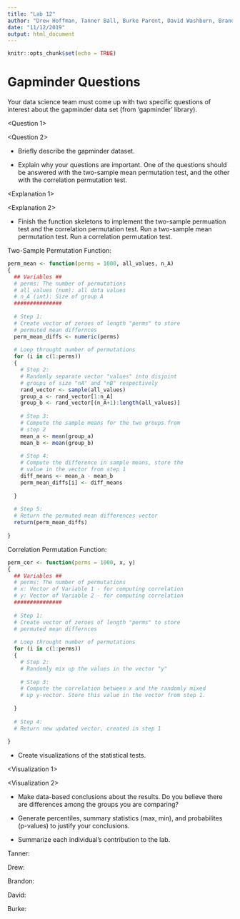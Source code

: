 ```yaml
---
title: "Lab 12"
author: "Drew Hoffman, Tanner Ball, Burke Parent, David Washburn, Brandon Nelsen"
date: "11/12/2019"
output: html_document
---
```


```r
knitr::opts_chunk$set(echo = TRUE)
```

# Gapminder Questions

Your data science team must come up with two specific questions of interest about the gapminder data set (from 'gapminder' library). 

<Question 1>

<Question 2>

* Briefly describe the gapminder dataset.

<answer>

* Explain why your questions are important. One of the questions should be answered with the two-sample mean permutation test, and the other with the correlation permutation test.

<Explanation 1>

<Explanation 2>

* Finish the function skeletons to implement the two-sample permuation test and the correlation permutation test. Run a two-sample mean permutation test. Run a correlation permutation test.

Two-Sample Permutation Function:

```r

perm_mean <- function(perms = 1000, all_values, n_A)
{
  ## Variables ##
  # perms: The number of permutations 
  # all_values (num): all data values
  # n_A (int): Size of group A
  ###############
  
  # Step 1:
  # Create vector of zeroes of length "perms" to store
  # permuted mean differnces
  perm_mean_diffs <- numeric(perms)
  
  # Loop throught number of permutations
  for (i in c(1:perms))
  {
    # Step 2:
    # Randomly separate vector "values" into disjoint 
    # groups of size "nA" and "nB" respectively
    rand_vector <- sample(all_values)
    group_a <- rand_vector[1:n_A]
    group_b <- rand_vector[(n_A+1):length(all_values)]
    
    # Step 3:
    # Compute the sample means for the two groups from 
    # step 2
    mean_a <- mean(group_a)
    mean_b <- mean(group_b)
    
    # Step 4: 
    # Compute the difference in sample means, store the
    # value in the vector from step 1
    diff_means <- mean_a - mean_b
    perm_mean_diffs[i] <- diff_means
    
  }
  
  # Step 5:
  # Return the permuted mean differences vector
  return(perm_mean_diffs)
  
}
```

Correlation Permutation Function:

```r

perm_cor <- function(perms = 1000, x, y)
{
  ## Variables ##
  # perms: The number of permutations 
  # x: Vector of Variable 1 - for computing correlation
  # y: Vector of Variable 2 - for computing correlation
  ###############
  
  # Step 1:
  # Create vector of zeroes of length "perms" to store
  # permuted mean differnces
  
  # Loop throught number of permutations
  for (i in c(1:perms))
  {
    # Step 2:
    # Randomly mix up the values in the vector "y"
    
    # Step 3:
    # Compute the correlation between x and the randomly mixed
    # up y-vector. Store this value in the vector from step 1.
    
  }
  
  # Step 4:
  # Return new updated vector, created in step 1
  
}
```

* Create visualizations of the statistical tests.

<Visualization 1>

<Visualization 2>

* Make data-based conclusions about the results. Do you believe there are differences among the groups you are comparing? 

<Conclusion>

* Generate percentiles, summary statistics (max, min), and probabilites (p-values) to justify your conclusions.

<Justification>

* Summarize each individual's contribution to the lab.

Tanner:

Drew: 

Brandon:

David:

Burke:

